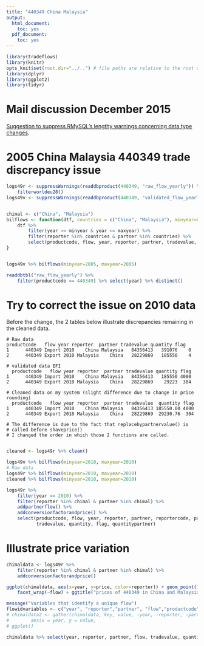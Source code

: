 ```yaml
---
title: "440349 China Malaysia"
output:
  html_document:
    toc: yes
  pdf_document:
    toc: yes
---
```



```r
library(tradeflows)
library(knitr)
opts_knit$set(root.dir="../..") # file paths are relative to the root of the project directory
library(dplyr)
library(ggplot2)
library(tidyr)
``` 


# Mail discussion December 2015
[Suggestion to suppress RMySQL's lengthy warnings concerning data type changes](https://github.com/rstats-db/RMySQL/issues/37).


# 2005 China Malaysia 440349 trade discrepancy issue

```r
logs49r <- suppressWarnings(readdbproduct(440349, "raw_flow_yearly")) %>%
    filterworldeu28()
logs49v <- suppressWarnings(readdbproduct(440349, "validated_flow_yearly"))


chimal <- c("China", "Malaysia")
bilflows <- function(dtf, countries = c("China", "Malaysia"), minyear=0, maxyear=9999){
    dtf %>% 
        filter(year >= minyear & year <= maxyear) %>%
        filter(reporter %in% countries & partner %in% countries) %>%
        select(productcode, flow, year, reporter, partner, tradevalue, quantity, flag)
}


logs49v %>% bilflows(minyear=2005, maxyear=2005) 

readdbtbl("raw_flow_yearly") %>%
    filter(productcode == 440349) %>% select(year) %>% distinct() 
```


# Try to correct the issue on 2010 data
Before the change, the 2 tables below illustrate discrepancies remaining in the cleaned data.
```
# Raw data
productcode   flow year reporter  partner tradevalue quantity flag
1      440349 Import 2010    China Malaysia   84356413   391076    0
2      440349 Export 2010 Malaysia    China   28229869   185550    4

# validated data EFI
  productcode   flow year reporter  partner tradevalue quantity flag
1      440349 Import 2010    China Malaysia   84356413   185550 4000
2      440349 Export 2010 Malaysia    China   28229869    29223  304

# Cleaned data on my system (slight difference due to change in price rounding)
  productcode   flow year reporter  partner tradevalue  quantity flag
1      440349 Import 2010    China Malaysia   84356413 185550.00 4000
2      440349 Export 2010 Malaysia    China   28229869  29230.76  304

# The difference is due to the fact that replacebypartnervalue() is 
# called before shaveprice()
# I changed the order in which those 2 functions are called.


```


```r
cleaned <- logs49r %>% clean()

logs49v %>% bilflows(minyear=2010, maxyear=2010)
# Raw data
logs49r %>% bilflows(minyear=2010, maxyear=2010)
cleaned %>% bilflows(minyear=2010, maxyear=2010)

logs49r %>% 
    filter(year == 2010) %>%
    filter(reporter %in% chimal & partner %in% chimal) %>%
    addpartnerflow() %>%
    addconversionfactorandprice() %>%
    select(productcode, flow, year, reporter, partner, reportercode, partnercode, 
           tradevalue, quantity, flag, quantitypartner)
```


# Illustrate price variation
```r
chimaldata <- logs49r %>%
    filter(reporter %in% chimal & partner %in% chimal) %>%
    addconversionfactorandprice() 

ggplot(chimaldata, aes(x=year, y=price, color=reporter)) + geom_point() +
    facet_wrap(~flow) + ggtitle("prices of 440349 in China and Malaysia") + ylim(0,NA)

message("Variables that identify a unique flow")
flowidvariables <- c("year", "reporter","partner", "flow","productcode")
# chimaldata2 <- gather(chimaldata, key, value, -year, -reporter, -partner, -flow, -productcode),
#        aes(x = year, y = value, 
# ggplot()

chimaldata %>% select(year, reporter, partner, flow, tradevalue, quantity, price) %>% kable()
```

